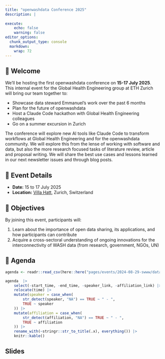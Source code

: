 ```yaml
---
title: "openwashdata Conference 2025"
description: |
  
execute:
    echo: false
    warning: false
editor_options: 
  chunk_output_type: console
  markdown: 
    wrap: 72
---
```



## 👋 Welcome

We'll be hosting the first openwashdata conference on **15-17 July 2025**. This internal event for the Global Health Engineering group at ETH Zurich will bring our team together to:

- Showcase data steward Emmanuel's work over the past 6 months
- Plan for the future of openwashdata
- Host a Claude Code hackathon with Global Health Engineering colleagues
- Go on a summer excursion in Zurich

The conference will explore new AI tools like Claude Code to transform workflows at Global Health Engineering and for the openwashdata community. We will explore this from the lense of working with software and data, but also the more research focused tasks of literature review, article and proposal writing. We will share the best use cases and lessons learned in our next newsletter issues and through blog posts.

## 📆 Event Details

-   **Date:** 15 to 17 July 2025 
-   **Location:** [Villa Hatt](https://ethz.ch/de/campus/erreichen/region-zuerich/villa-hatt.html), Zurich, Switzerland

## 🏁 Objectives

By joining this event, participants will:

1.  Learn about the importance of open data sharing, its applications, and how participants can contribute
2.  Acquire a cross-sectoral understanding of ongoing innovations for the interconnectivity of WASH data (from research, government, NGOs, UN)

## 📝 Agenda

```r

agenda <- readr::read_csv(here::here("pages/events/2024-08-29-swww/data/tbl-11-openwashdata-events.csv"))

agenda  |> 
    select(-start_time, -end_time, -speaker_link, -affiliation_link) |>
    relocate(time) |> 
    mutate(speaker = case_when(
        str_detect(speaker, "NA") == TRUE ~ " - ",
        TRUE ~ speaker
    )) |> 
    mutate(affiliation = case_when(
        str_detect(affiliation, "NA") == TRUE ~ " - ",
        TRUE ~ affiliation
    )) |>
    rename_with(~stringr::str_to_title(.x), everything()) |> 
    knitr::kable()
```

## Slides

